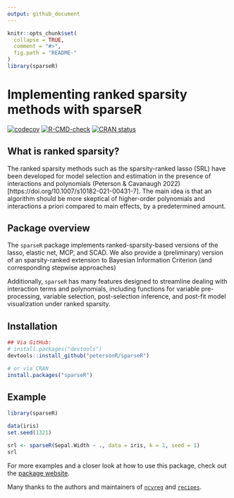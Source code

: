 ```yaml
---
output: github_document
---
```


<!-- README.md is generated from README.Rmd. Please edit that file -->

```r
knitr::opts_chunk$set(
  collapse = TRUE,
  comment = "#>",
  fig.path = "README-"
)
library(sparseR)
```

# Implementing ranked sparsity methods with sparseR

[![codecov](https://codecov.io/gh/petersonR/sparseR/branch/main/graph/badge.svg)](https://app.codecov.io/gh/petersonR/sparseR)
[![R-CMD-check](https://github.com/petersonR/sparseR/workflows/R-CMD-check/badge.svg)](https://github.com/petersonR/sparseR/actions)
[![CRAN status](https://www.r-pkg.org/badges/version/sparseR)](https://CRAN.R-project.org/package=sparseR)

## What is ranked sparsity?

The ranked sparsity methods such as the sparsity-ranked lasso (SRL) have been developed for model selection and estimation in the presence of interactions and polynomials (Peterson & Cavanaugh 2022)[https://doi.org/10.1007/s10182-021-00431-7]. The main idea is that an algorithm should be more skeptical of higher-order polynomials and interactions a priori compared to main effects, by a predetermined amount.

## Package overview

The `sparseR` package implements ranked-sparsity-based versions of the lasso, elastic net, MCP, and SCAD. We also provide a (preliminary) version of an sparsity-ranked extension to Bayesian Information Criterion (and corresponding stepwise approaches)

Additionally, `sparseR` has many features designed to streamline dealing with interaction terms and polynomials, including functions for variable pre-processing, variable selection, post-selection inference, and post-fit model visualization under ranked sparsity.

## Installation 

```r

## Via GitHub: 
# install.packages("devtools")
devtools::install_github("petersonR/sparseR")

# or via CRAN
install.packages("sparseR")
```

## Example

```r
library(sparseR)
```

```r
data(iris)
set.seed(1321)

srl <- sparseR(Sepal.Width ~ ., data = iris, k = 1, seed = 1)
srl
```

For more examples and a closer look at how to use this package, check out the [package website](https://petersonr.github.io/sparseR/). 

Many thanks to the authors and maintainers of [`ncvreg`](https://github.com/pbreheny/ncvreg) and [`recipes`](https://recipes.tidymodels.org/). 
